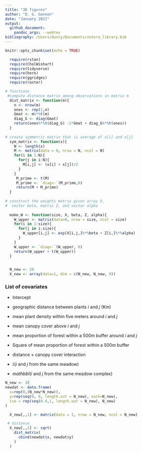 ```yaml
---
title: "3D figures"
author: "D. G. Gannon"
date: "January 2021"
output:
  github_document:
    pandoc_args: --webtex
bibliography: /Users/dusty/Documents/zotero_library.bib
---
```



```r
knitr::opts_chunk$set(echo = TRUE)

  require(rstan)
  require(CholWishart)
  require(tidyverse)
  require(here)
  require(ggridges)
  require(raster)

# functions
 #compute distance matrix among observations in matrix m
  dist_matrix <- function(m){
    n <- nrow(m)
    ones <- rep(1,n)
    Gmat <- m%*%t(m) 
    diag_G <- diag(Gmat)
    return(ones%*%t(diag_G) -2*Gmat + diag_G%*%t(ones))
  }
  
# create symmetric matrix that is average of x[i] and x[j]
  sym_matrix <- function(x){
    N <- length(x)
    M <- matrix(data = 0, nrow = N, ncol = N)
    for(i in 1:N){
      for(j in i:N){
        M[i,j] <- (x[i] + x[j])/2
      }
    }
     M_prime <- t(M)
     M_prime <- `diag<-`(M_prime,0)
     return(M + M_prime)
  }
  
# construct the weights matrix given array X,
#  vector beta, matrix Z, and vector alpha
  
  make_W <- function(size, X, beta, Z, alpha){
    W_upper <- matrix(data=0, nrow = size, ncol = size)
    for(i in 1:size){
      for(j in i:size){
        W_upper[i,j] <- exp(X[i,j,]%*%beta + Z[i,]%*%alpha)
      }
    }
    W_upper <- `diag<-`(W_upper, 0)
    return(W_upper + t(W_upper))
  }
  
```




```r

  N_new <- 20
  X_new <- array(data=1, dim = c(N_new, N_new, 9))

```

### List of covariates

* Intercept

* geographic distance between plants $i$ and $j$ (Km)

* mean plant density within five meters around $i$ and $j$

* mean canopy cover above $i$ and $j$

* mean proportion of forest within a 500m buffer around $i$ and $j$

* Square of mean proportion of forest within a 500m buffer

* distance $\times$ canopy cover interaction

* $\mathbb{I}$($i$ and $j$ from the same meadow)

* $mathbb{I}$($i$ and $j$ from the same meadow complex)


```r

N_new <- 10
newdat <- data.frame(
  x=rep(0,(N_new*N_new)),
  y=rep(seq(0, 8, length.out = N_new), each=N_new),
  iso = rep(seq(0.4,1, length.out = N_new), N_new)
)
```

```r
  X_new[,,1] <- matrix(data = 1, nrow = N_new, ncol = N_new)

 # distance
  X_new[,,2] <- sqrt(
    dist_matrix(
      cbind(newdat$x, newdat$y)
    )
  )
```







